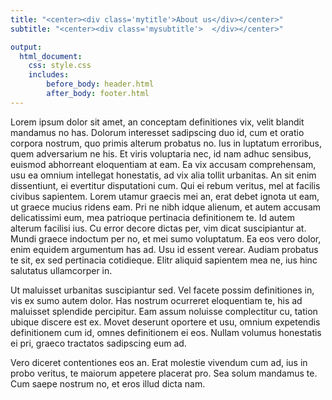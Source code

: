 ```yaml
---
title: "<center><div class='mytitle'>About us</div></center>"
subtitle: "<center><div class='mysubtitle'>  </div></center>"

output: 
  html_document:
    css: style.css
    includes: 
        before_body: header.html
        after_body: footer.html
---
```



<div class="mycontent">



Lorem ipsum dolor sit amet, an conceptam definitiones vix, velit blandit mandamus no has. Dolorum interesset sadipscing duo id, cum et oratio corpora nostrum, quo primis alterum probatus no. Ius in luptatum erroribus, quem adversarium ne his. Et viris voluptaria nec, id nam adhuc sensibus, euismod abhorreant eloquentiam at eam. Ea vix accusam comprehensam, usu ea omnium intellegat honestatis, ad vix alia tollit urbanitas. An sit enim dissentiunt, ei evertitur disputationi cum. Qui ei rebum veritus, mel at facilis civibus sapientem. Lorem utamur graecis mei an, erat debet ignota ut eam, ut graece mucius ridens eam. Pri ne nibh idque alienum, et autem accusam delicatissimi eum, mea patrioque pertinacia definitionem te. Id autem alterum facilisi ius. Cu error decore dictas per, vim dicat suscipiantur at. Mundi graece indoctum per no, et mei sumo voluptatum. Ea eos vero dolor, enim equidem argumentum has ad. Usu id essent verear. Audiam probatus te sit, ex sed pertinacia cotidieque. Elitr aliquid sapientem mea ne, ius hinc salutatus ullamcorper in.

Ut maluisset urbanitas suscipiantur sed. Vel facete possim definitiones in, vis ex sumo autem dolor. Has nostrum ocurreret eloquentiam te, his ad maluisset splendide percipitur. Eam assum noluisse complectitur cu, tation ubique discere est ex. Movet deserunt oportere et usu, omnium expetendis definitionem cum id, omnes definitionem ei eos. Nullam volumus honestatis ei pri, graeco tractatos sadipscing eum ad.

Vero diceret contentiones eos an. Erat molestie vivendum cum ad, ius in probo veritus, te maiorum appetere placerat pro. Sea solum mandamus te. Cum saepe nostrum no, et eros illud dicta nam.


</div>
